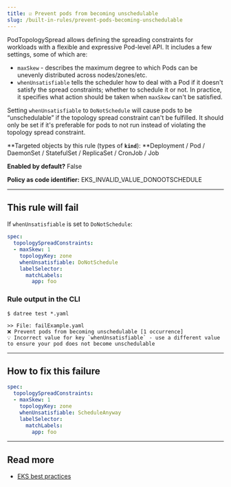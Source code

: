 ```yaml
---
title: ☑️ Prevent pods from becoming unschedulable
slug: /built-in-rules/prevent-pods-becoming-unschedulable
---
```


PodTopologySpread allows defining the spreading constraints for workloads with a flexible and expressive Pod-level API. It includes a few settings, some of which are:

- `maxSkew` - describes the maximum degree to which Pods can be unevenly distributed across nodes/zones/etc.
- `whenUnsatisfiable` tells the scheduler how to deal with a Pod if it doesn't satisfy the spread constraints; whether to schedule it or not. In practice, it specifies what action should be taken when `maxSkew` can't be satisfied.

Setting `whenUnsatisfiable` to `DoNotSchedule` will cause pods to be “unschedulable” if the topology spread constraint can't be fulfilled. It should only be set if it's preferable for pods to not run instead of violating the topology spread constraint.

**Targeted objects by this rule (types of **`kind`**): **Deployment / Pod / DaemonSet / StatefulSet / ReplicaSet / CronJob / Job

**Enabled by default?** False

**Policy as code identifier:** EKS_INVALID_VALUE_DONOOTSCHEDULE

---

## This rule will fail

If `whenUnsatisfiable` is set to `DoNotSchedule`:

```yaml
spec:
  topologySpreadConstraints:
  - maxSkew: 1
    topologyKey: zone
    whenUnsatisfiable: DoNotSchedule
    labelSelector:
      matchLabels:
        app: foo
```

### Rule output in the CLI

```terminal
$ datree test *.yaml

>> File: failExample.yaml
❌ Prevent pods from becoming unschedulable [1 occurrence]
💡 Incorrect value for key `whenUnsatisfiable` - use a different value to ensure your pod does not become unschedulable
```

---

## How to fix this failure

```yaml
spec:
  topologySpreadConstraints:
  - maxSkew: 1
    topologyKey: zone
    whenUnsatisfiable: ScheduleAnyway
    labelSelector: 
      matchLabels:
        app: foo
```

---

## Read more

- [EKS best practices](https://aws.github.io/aws-eks-best-practices/reliability/docs/dataplane/#spread-worker-nodes-and-workload-across-multiple-azs)
